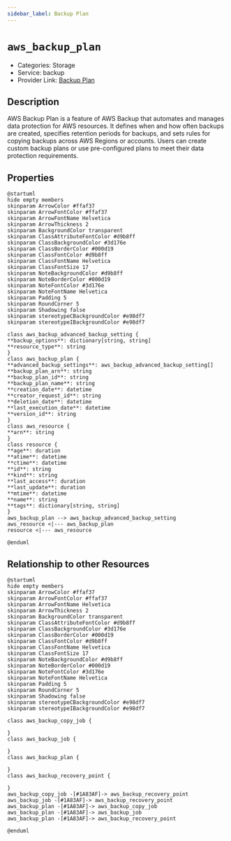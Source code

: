 ```yaml
---
sidebar_label: Backup Plan
---
```


# `aws_backup_plan`

- Categories: Storage
- Service: backup
- Provider Link: [Backup Plan](https://docs.aws.amazon.com/aws-backup/latest/devguide/create-a-backup-plan.html)

## Description
AWS Backup Plan is a feature of AWS Backup that automates and manages data protection for AWS resources. It defines when and how often backups are created, specifies retention periods for backups, and sets rules for copying backups across AWS Regions or accounts. Users can create custom backup plans or use pre-configured plans to meet their data protection requirements.

## Properties
<ZoomPanPinch>

```kroki imgType="plantuml" imgAlt="Diagram of Backup Plan data model"
@startuml
hide empty members
skinparam ArrowColor #ffaf37
skinparam ArrowFontColor #ffaf37
skinparam ArrowFontName Helvetica
skinparam ArrowThickness 2
skinparam BackgroundColor transparent
skinparam ClassAttributeFontColor #d9b8ff
skinparam ClassBackgroundColor #3d176e
skinparam ClassBorderColor #000d19
skinparam ClassFontColor #d9b8ff
skinparam ClassFontName Helvetica
skinparam ClassFontSize 17
skinparam NoteBackgroundColor #d9b8ff
skinparam NoteBorderColor #000d19
skinparam NoteFontColor #3d176e
skinparam NoteFontName Helvetica
skinparam Padding 5
skinparam RoundCorner 5
skinparam Shadowing false
skinparam stereotypeCBackgroundColor #e98df7
skinparam stereotypeIBackgroundColor #e98df7

class aws_backup_advanced_backup_setting {
**backup_options**: dictionary[string, string]
**resource_type**: string
}
class aws_backup_plan {
**advanced_backup_settings**: aws_backup_advanced_backup_setting[]
**backup_plan_arn**: string
**backup_plan_id**: string
**backup_plan_name**: string
**creation_date**: datetime
**creator_request_id**: string
**deletion_date**: datetime
**last_execution_date**: datetime
**version_id**: string
}
class aws_resource {
**arn**: string
}
class resource {
**age**: duration
**atime**: datetime
**ctime**: datetime
**id**: string
**kind**: string
**last_access**: duration
**last_update**: duration
**mtime**: datetime
**name**: string
**tags**: dictionary[string, string]
}
aws_backup_plan --> aws_backup_advanced_backup_setting
aws_resource <|--- aws_backup_plan
resource <|--- aws_resource

@enduml
```

</ZoomPanPinch>


## Relationship to other Resources
<ZoomPanPinch>

```kroki imgType="plantuml" imgAlt="Diagram of Backup Plan resource relationships"
@startuml
hide empty members
skinparam ArrowColor #ffaf37
skinparam ArrowFontColor #ffaf37
skinparam ArrowFontName Helvetica
skinparam ArrowThickness 2
skinparam BackgroundColor transparent
skinparam ClassAttributeFontColor #d9b8ff
skinparam ClassBackgroundColor #3d176e
skinparam ClassBorderColor #000d19
skinparam ClassFontColor #d9b8ff
skinparam ClassFontName Helvetica
skinparam ClassFontSize 17
skinparam NoteBackgroundColor #d9b8ff
skinparam NoteBorderColor #000d19
skinparam NoteFontColor #3d176e
skinparam NoteFontName Helvetica
skinparam Padding 5
skinparam RoundCorner 5
skinparam Shadowing false
skinparam stereotypeCBackgroundColor #e98df7
skinparam stereotypeIBackgroundColor #e98df7

class aws_backup_copy_job {

}
class aws_backup_job {

}
class aws_backup_plan {

}
class aws_backup_recovery_point {

}
aws_backup_copy_job -[#1A83AF]-> aws_backup_recovery_point
aws_backup_job -[#1A83AF]-> aws_backup_recovery_point
aws_backup_plan -[#1A83AF]-> aws_backup_copy_job
aws_backup_plan -[#1A83AF]-> aws_backup_job
aws_backup_plan -[#1A83AF]-> aws_backup_recovery_point

@enduml
```

</ZoomPanPinch>




